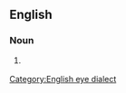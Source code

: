 ==English==

===Noun===
{{head|en|noun}}
# {{chiefly|humorous}} {{eye dialect of|education}}

[[Category:English eye dialect]]